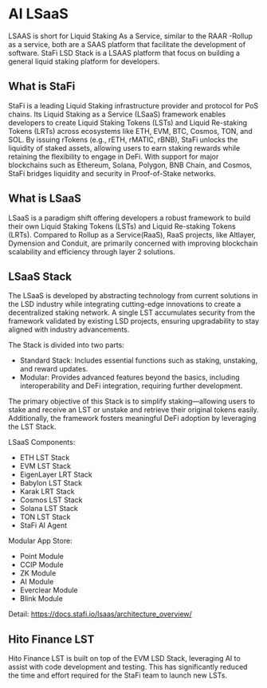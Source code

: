 # AI LSaaS

LSAAS is short for Liquid Staking As a Service, similar to the RAAR -Rollup as a service, both are a SAAS platform that facilitate the development of software. StaFi LSD Stack is a LSAAS platform that focus on building a general liquid staking platform for developers.

## What is StaFi

StaFi is a leading Liquid Staking infrastructure provider and protocol for PoS chains. Its Liquid Staking as a Service (LSaaS) framework enables developers to create Liquid Staking Tokens (LSTs) and Liquid Re-staking Tokens (LRTs) across ecosystems like ETH, EVM, BTC, Cosmos, TON, and SOL. By issuing rTokens (e.g., rETH, rMATIC, rBNB), StaFi unlocks the liquidity of staked assets, allowing users to earn staking rewards while retaining the flexibility to engage in DeFi. With support for major blockchains such as Ethereum, Solana, Polygon, BNB Chain, and Cosmos, StaFi bridges liquidity and security in Proof-of-Stake networks.

## What is LSaaS

LSaaS is a paradigm shift offering developers a robust framework to build their own Liquid Staking Tokens (LSTs) and Liquid Re-staking Tokens (LRTs). Compared to Rollup as a Service(RaaS), RaaS projects, like Altlayer, Dymension and Conduit, are primarily concerned with improving blockchain scalability and efficiency through layer 2 solutions.

## LSaaS Stack

The LSaaS is developed by abstracting technology from current solutions in the LSD industry while integrating cutting-edge innovations to create a decentralized staking network. A single LST accumulates security from the framework validated by existing LSD projects, ensuring upgradability to stay aligned with industry advancements.

The Stack is divided into two parts:

- Standard Stack: Includes essential functions such as staking, unstaking, and reward updates.
- Modular: Provides advanced features beyond the basics, including interoperability and DeFi integration, requiring further development.

The primary objective of this Stack is to simplify staking—allowing users to stake and receive an LST or unstake and retrieve their original tokens easily. Additionally, the framework fosters meaningful DeFi adoption by leveraging the LST Stack.

LSaaS Components:

- ETH LST Stack
- EVM LST Stack
- EigenLayer LRT Stack
- Babylon LST Stack
- Karak LRT Stack
- Cosmos LST Stack
- Solana LST Stack
- TON LST Stack
- StaFi AI Agent

Modular App Store:

- Point Module
- CCIP Module
- ZK Module
- AI Module
- Everclear Module
- Blink Module

Detail: https://docs.stafi.io/lsaas/architecture_overview/

## Hito Finance LST

Hito Finance LST is built on top of the EVM LSD Stack, leveraging AI to assist with code development and testing. This has significantly reduced the time and effort required for the StaFi team to launch new LSTs.